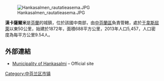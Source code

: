 [[Image:Hankasalmen_rautatieasema.JPG|right]]

{{coord|62|23|20|N|26|26|10|E|region:FI_type:city(5590)_scale:30000|display=title}}

'''漢卡薩爾米'''是[[芬蘭|芬蘭]]的城鎮，位於該國中南部，由[[中芬蘭區|中芬蘭區]]負責管轄，處於[[于韋斯屈萊|于韋斯屈萊]]以東50公里，始建於1872年，面積688平方公里，2013年人口5,457，人口密度為每平方公里9.54人。

==外部連結==
*[http://www.hankasalmi.fi/ Municipality of Hankasalmi] {{Wayback|url=http://www.hankasalmi.fi/ |date=20201025113823 }} – Official site

{{Finland-geo-stub}}
[[Category:中芬兰区市镇|Category:中芬兰区市镇]]